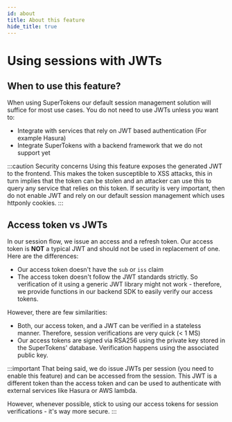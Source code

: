 ```yaml
---
id: about
title: About this feature
hide_title: true
---
```


<!-- COPY DOCS -->
<!-- ./session/common-customizations/sessions/with-jwt/about.mdx -->

# Using sessions with JWTs

## When to use this feature?

When using SuperTokens our default session management solution will suffice for most use cases. You do not need to use JWTs unless you want to:

- Integrate with services that rely on JWT based authentication (For example Hasura)
- Integrate SuperTokens with a backend framework that we do not support yet

:::caution Security concerns
Using this feature exposes the generated JWT to the frontend. This makes the token susceptible to XSS attacks, this in turn implies that the token can be stolen and an attacker can use this to query any service that relies on this token. If security is very important, then do not enable JWT and rely on our default session management which uses httponly cookies.
:::

## Access token vs JWTs
In our session flow, we issue an access and a refresh token. Our access token is **NOT** a typical JWT and should not be used in replacement of one. Here are the differences:
- Our access token doesn't have the `sub` or `iss` claim
- The access token doesn't follow the JWT standards strictly. So verification of it using a generic JWT library might not work - therefore, we provide functions in our backend SDK to easily verify our access tokens.

However, there are few similarities:
- Both, our access token, and a JWT can be verified in a stateless manner. Therefore, session verifications are very quick (< 1 MS)
- Our access tokens are signed via RSA256 using the private key stored in the SuperTokens' database. Verification happens using the associated public key.

:::important
That being said, we do issue JWTs per session (you need to enable this feature) and can be accessed from the session. This JWT is a different token than the access token and can be used to authenticate with external services like Hasura or AWS lambda. 

However, whenever possible, stick to using our access tokens for session verifications - it's way more secure.
:::
